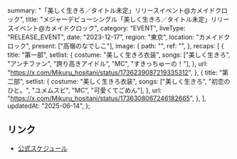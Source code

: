   summary: "「美しく生きろ／タイトル未定」リリースイベント@カメイドクロック",
  title: "メジャーデビューシングル「美しく生きろ／タイトル未定」リリースイベント@カメイドクロック",
  category: "EVENT",
  liveType: "RELEASE_EVENT",
  date: "2023-12-17",
  region: "東京",
  location: "カメイドクロック",
  present: ["高嶺のなでしこ"],
  image: {
    path: "",
    ref: "",
  },
  recaps: [
    {
      title: "第一部",
      setlist: {
        costume: "美しく生きろ衣装",
        songs: ["美しく生きろ", "アンチファン", "誇り高きアイドル", "MC", "すきっちゅーの！"],
      },
      url: "https://x.com/Mikuru_hositani/status/1736239087219335312",
    },
    {
      title: "第二部",
      setlist: {
        costume: "美しく生きろ衣装",
        songs: ["美しく生きろ", "初恋のひと。", "ユメムスビ", "MC", "可愛くてごめん"],
      },
      url: "https://x.com/Mikuru_hositani/status/1736308067246182665",
    },
  ],
  updatedAt: "2025-06-14",
};

## リンク

- [公式スケジュール](https://takanenonadeshiko.jp/?p=1587)
